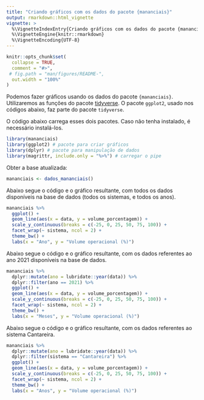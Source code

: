 ```yaml
---
title: "Criando gráficos com os dados do pacote {mananciais}"
output: rmarkdown::html_vignette
vignette: >
  %\VignetteIndexEntry{Criando gráficos com os dados do pacote {mananciais}}
  %\VignetteEngine{knitr::rmarkdown}
  %\VignetteEncoding{UTF-8}
---
```


```r
knitr::opts_chunk$set(
  collapse = TRUE,
  comment = "#>",
 # fig.path = "man/figures/README-",
  out.width = "100%"
)
```


Podemos fazer gráficos usando os dados do pacote `{mananciais}`.
Utilizaremos as funções do pacote [tidyverse](https://www.tidyverse.org/). O pacote `ggplot2`, usado nos códigos abaixo, faz parte do pacote `tidyverse`.

O código abaixo carrega esses dois pacotes. 
Caso não tenha instalado, é necessário instalá-los.
```r
library(mananciais)
library(ggplot2) # pacote para criar gráficos
library(dplyr) # pacote para manipulação de dados
library(magrittr, include.only = "%>%") # carregar o pipe
```


Obter a base atualizada:

```r
mananciais <- dados_mananciais() 
```



Abaixo segue o código e o gráfico resultante, com todos os dados disponíveis na base de dados (todos os sistemas, e todos os anos).

```r
mananciais %>%
  ggplot() +
  geom_line(aes(x = data, y = volume_porcentagem)) +
  scale_y_continuous(breaks = c(-25, 0, 25, 50, 75, 100)) +
  facet_wrap(~ sistema, ncol = 2) +
  theme_bw() +
  labs(x = "Ano", y = "Volume operacional (%)") 
```


Abaixo segue o código e o gráfico resultante, com os dados referentes ao ano 2021 disponíveis na base de dados.


```r
mananciais %>%
  dplyr::mutate(ano = lubridate::year(data)) %>%
  dplyr::filter(ano == 2021) %>%
  ggplot() +
  geom_line(aes(x = data, y = volume_porcentagem)) +
  scale_y_continuous(breaks = c(-25, 0, 25, 50, 75, 100)) +
  facet_wrap(~ sistema, ncol = 2) +
  theme_bw() +
  labs(x = "Meses", y = "Volume operacional (%)")
```


Abaixo segue o código e o gráfico resultante, com os dados referentes ao sistema Cantareira.

```r
mananciais %>%
  dplyr::mutate(ano = lubridate::year(data)) %>%
  dplyr::filter(sistema == "Cantareira") %>%
  ggplot() +
  geom_line(aes(x = data, y = volume_porcentagem)) +
  scale_y_continuous(breaks = c(-25, 0, 25, 50, 75, 100)) +
  facet_wrap(~ sistema, ncol = 2) +
  theme_bw() +
  labs(x = "Anos", y = "Volume operacional (%)")
```


